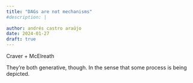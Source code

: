 ```yaml
---
title: "DAGs are not mechanisms"
#description: |
  
author: andrés castro araújo
date: 2024-01-27
draft: true
---
```


Craver + McElreath

They're both generative, though. In the sense that some process is being depicted.
